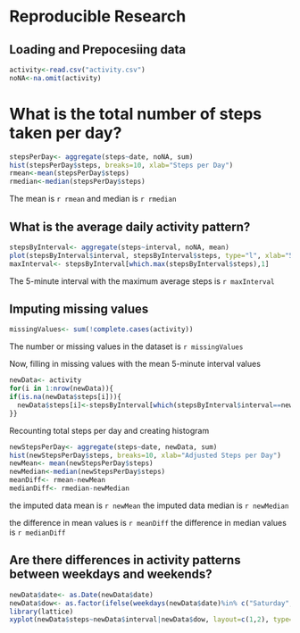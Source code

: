 Reproducible Research
=====================

## Loading and Prepocesiing data

```r

activity<-read.csv("activity.csv")
noNA<-na.omit(activity)
```

# What is the total number of steps taken per day?

```r
stepsPerDay<- aggregate(steps~date, noNA, sum)
hist(stepsPerDay$steps, breaks=10, xlab="Steps per Day")
rmean<-mean(stepsPerDay$steps)
rmedian<-median(stepsPerDay$steps)
```

The mean is `r rmean` and median is `r rmedian`

## What is the average daily activity pattern?

```r
stepsByInterval<- aggregate(steps~interval, noNA, mean)
plot(stepsByInterval$interval, stepsByInterval$steps, type="l", xlab="5 minute Interval", ylab="Average number of steps")
maxInterval<- stepsByInterval[which.max(stepsByInterval$steps),1]
```

The 5-minute interval with the maximum average steps is `r maxInterval`

## Imputing missing values

```r
missingValues<- sum(!complete.cases(activity))
```

The number or missing values in the dataset is `r missingValues`

Now, filling in missing values with the mean 5-minute interval values
```r
newData<- activity
for(i in 1:nrow(newData)){
if(is.na(newData$steps[i])){
  newData$steps[i]<-stepsByInterval[which(stepsByInterval$interval==newData$interval[i]),]$steps
}}
```

Recounting total steps per day and creating histogram

```r
newStepsPerDay<- aggregate(steps~date, newData, sum)
hist(newStepsPerDay$steps, breaks=10, xlab="Adjusted Steps per Day")
newMean<- mean(newStepsPerDay$steps)
newMedian<-median(newStepsPerDay$steps)
meanDiff<- rmean-newMean
medianDiff<- rmedian-newMedian
```

the imputed data mean is `r newMean`
the imputed data median is `r newMedian`

the difference in mean values is `r meanDiff`
the difference in median values is `r medianDiff`

## Are there differences in activity patterns between weekdays and weekends?

```r
newData$date<- as.Date(newData$date)
newData$dow<- as.factor(ifelse(weekdays(newData$date)%in% c("Saturday","Sunday"), "weekend", "weekday"))
library(lattice)
xyplot(newData$steps~newData$interval|newData$dow, layout=c(1,2), type="l", xlab="Interval", ylab="Steps")
```

